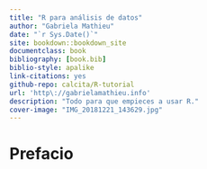 ```yaml
--- 
title: "R para análisis de datos"
author: "Gabriela Mathieu"
date: "`r Sys.Date()`"
site: bookdown::bookdown_site
documentclass: book
bibliography: [book.bib]
biblio-style: apalike
link-citations: yes
github-repo: calcita/R-tutorial
url: 'http\://gabrielamathieu.info'
description: "Todo para que empieces a usar R."
cover-image: "IMG_20181221_143629.jpg"
---
```


# Prefacio {-}


